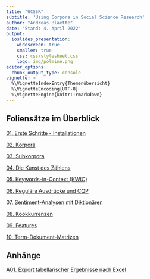 ```yaml
---
title: "UCSSR"
subtitle: 'Using Corpora in Social Science Research'
author: "Andreas Blaette"
date: "Stand: 4. April 2022"
output:
  ioslides_presentation:
    widescreen: true
    smaller: true
    css: css/stylesheet.css
    logo: img/polmine.png
editor_options: 
  chunk_output_type: console
vignette: >
  %\VignetteIndexEntry{Themenübersicht}
  %\VignetteEncoding{UTF-8}
  %\VignetteEngine{knitr::rmarkdown}
---
```



## Foliensätze im Überblick

[01. Erste Schritte - Installationen](getting_started.html)

[02. Korpora](corpora.html)

[03. Subkorpora](subcorpora.html)

[04. Die Kunst des Zählens](counting.html)

[05. Keywords-in-Context (KWIC)](kwic.html)

[06. Reguläre Ausdrücke und CQP](cqp.html)

[07. Sentiment-Analysen mit Diktionären](sentiments.html)

[08. Kookkurrenzen](cooccurrences.html)

[09. Features](features.html)

[10. Term-Dokument-Matrizen](tdm.html)


## Anhänge

[A01. Export tabellarischer Ergebnisse nach Excel](excel.html)
